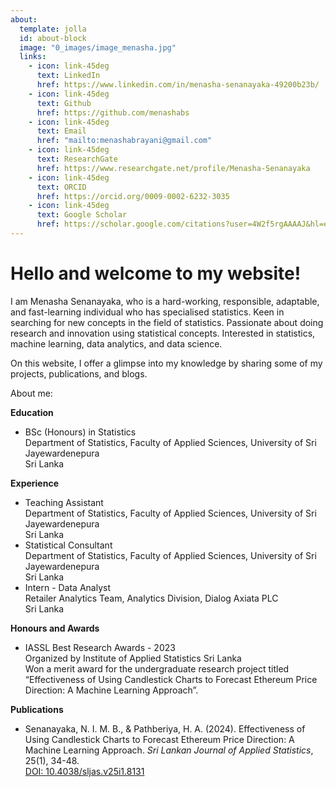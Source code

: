 ```yaml
---
about:
  template: jolla
  id: about-block
  image: "0_images/image_menasha.jpg"
  links:
    - icon: link-45deg
      text: LinkedIn
      href: https://www.linkedin.com/in/menasha-senanayaka-49200b23b/
    - icon: link-45deg
      text: Github
      href: https://github.com/menashabs
    - icon: link-45deg
      text: Email
      href: "mailto:menashabrayani@gmail.com" 
    - icon: link-45deg
      text: ResearchGate
      href: https://www.researchgate.net/profile/Menasha-Senanayaka
    - icon: link-45deg
      text: ORCID
      href: https://orcid.org/0009-0002-6232-3035
    - icon: link-45deg
      text: Google Scholar
      href: https://scholar.google.com/citations?user=4W2f5rgAAAAJ&hl=en
---
```


::: {#about-block}
:::

# Hello and welcome to my website!

I am Menasha Senanayaka, who is a hard-working, responsible, adaptable, and fast-learning individual who has specialised statistics. Keen in searching for new concepts in the field of statistics. Passionate about doing research and innovation using statistical concepts. Interested in statistics, machine learning, data analytics, and data science. 

On this website, I offer a glimpse into my knowledge by sharing some of my projects, publications, and blogs.

About me:

**Education**

* BSc (Honours) in Statistics <br>
Department of Statistics, Faculty of Applied Sciences, University of Sri Jayewardenepura <br>
Sri Lanka

**Experience**

* Teaching Assistant <br>
Department of Statistics, Faculty of Applied Sciences, University of Sri Jayewardenepura <br>
Sri Lanka 
* Statistical Consultant <br>
Department of Statistics, Faculty of Applied Sciences, University of Sri Jayewardenepura <br> 
Sri Lanka 
* Intern - Data Analyst <br>
Retailer Analytics Team, Analytics Division, Dialog Axiata PLC <br>
Sri Lanka

**Honours and Awards**

* IASSL Best Research Awards - 2023 <br>
Organized by Institute of Applied Statistics Sri Lanka <br>
Won a merit award for the undergraduate research project titled "Effectiveness of Using Candlestick Charts to Forecast Ethereum Price Direction: A Machine Learning Approach".

**Publications**

* Senanayaka, N. I. M. B., & Pathberiya, H. A. (2024). Effectiveness of Using Candlestick Charts to Forecast Ethereum Price Direction: A Machine Learning Approach. *Sri Lankan Journal of Applied Statistics*, 25(1), 34-48. <br>
<a href="https://doi.org/10.4038/sljas.v25i1.8131" target="_blank">DOI: 10.4038/sljas.v25i1.8131</a><br>




